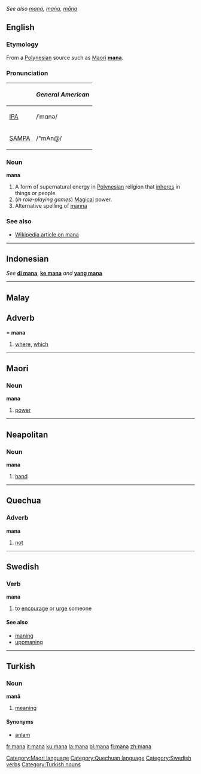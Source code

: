''See also [[maná]], [[maña]], [[måna]]''
==English==
===Etymology===
From a [[Polynesian]] source such as [[Maori]] '''[[mana]]'''.

===Pronunciation===
{| border=1 cellpadding=5
! !! ''General American''
|-
| [[w:IPA|IPA]] || /ˈmɑnə/
|-
| [[w:SAMPA|SAMPA]] || /"mAn@/
|}

===Noun===
'''mana'''

#A form of supernatural energy in [[Polynesian]] religion that [[inhere]]s in things or people.
#(''in role-playing games'') [[Magical]] power.
#Alternative spelling of [[manna]]

===See also===
*[[w:Mana|Wikipedia article on mana]]


----

==Indonesian==
''See'' '''[[di mana]]''', '''[[ke mana]]''' ''and'' '''[[yang mana]]'''


----

==Malay==
==Adverb===
'''mana'''

#[[where]], [[which]]


----

==Maori==
===Noun===
'''mana'''

# [[power]]

[[Category:Maori language]]


----

==Neapolitan==
===Noun===
'''mana''' {{f}}

#[[hand]]


----

==Quechua==
===Adverb===
'''mana'''

#[[not]]

[[Category:Quechuan language]]


----

==Swedish==
{{sv-verb|mana|manar|manade|manat|mana|manande|manad}}
===Verb===
'''mana'''

#to [[encourage]] or [[urge]] someone

[[Category:Swedish verbs]]

====See also====
*[[maning]]
*[[uppmaning]]


----

==Turkish==
===Noun===
'''manâ'''

# [[meaning]]

====Synonyms====
*[[anlam]]

[[Category:Turkish nouns]]

[[fr:mana]]
[[it:mana]]
[[ku:mana]]
[[la:mana]]
[[pl:mana]]
[[fi:mana]]
[[zh:mana]]